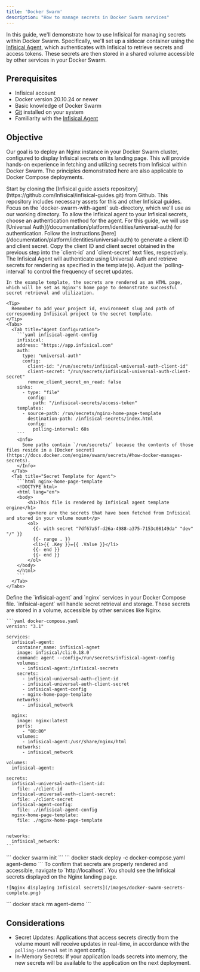 ```yaml
---
title: 'Docker Swarm'
description: "How to manage secrets in Docker Swarm services"
---
```


In this guide, we'll demonstrate how to use Infisical for managing secrets within Docker Swarm. 
Specifically, we'll set up a sidecar container using the [Infisical Agent](/infisical-agent/overview), which authenticates with Infisical to retrieve secrets and access tokens. 
These secrets are then stored in a shared volume accessible by other services in your Docker Swarm.

## Prerequisites
- Infisical account
- Docker version 20.10.24 or newer
- Basic knowledge of Docker Swarm
- [Git](https://git-scm.com/book/en/v2/Getting-Started-Installing-Git) installed on your system
- Familiarity with the [Infisical Agent](/infisical-agent/overview)

## Objective
Our goal is to deploy an Nginx instance in your Docker Swarm cluster, configured to display Infisical secrets on its landing page. This will provide hands-on experience in fetching and utilizing secrets from Infisical within Docker Swarm. The principles demonstrated here are also applicable to Docker Compose deployments.

<Steps>
  <Step title="Cloning the Guide Assets Repository">
    Start by cloning the [Infisical guide assets repository](https://github.com/Infisical/infisical-guides.git) from Github. This repository includes necessary assets for this and other Infisical guides. Focus on the `docker-swarm-with-agent` sub-directory, which we'll use as our working directory.
  </Step>

  <Step title="Setting Up Authentication with Infisical">
    To allow the Infisical agent to your Infisical secrets, choose an authentication method for the agent. For this guide, we will use [Universal Auth](/documentation/platform/identities/universal-auth) for authentication. Follow the instructions [here](/documentation/platform/identities/universal-auth) to generate a client ID and client secret.
  </Step>

  <Step title="Entering Universal Auth Credentials">
    Copy the client ID and client secret obtained in the previous step into the `client-id` and `client-secret` text files, respectively.
  </Step>

  <Step title="Configuring the Infisical Agent">
    The Infisical Agent will authenticate using Universal Auth and retrieve secrets for rendering as specified in the template(s). 
    Adjust the `polling-interval` to control the frequency of secret updates. 

    In the example template, the secrets are rendered as an HTML page, which will be set as Nginx's home page to demonstrate successful secret retrieval and utilization.

    <Tip>
      Remember to add your project id, environment slug and path of corresponding Infisical project to the secret template.
    </Tip>
    <Tabs>
      <Tab title="Agent Configuration">
        ```yaml infisical-agent-config
        infisical:
        address: "https://app.infisical.com"
        auth:
          type: "universal-auth"
          config:
            client-id: "/run/secrets/infisical-universal-auth-client-id"
            client-secret: "/run/secrets/infisical-universal-auth-client-secret"
            remove_client_secret_on_read: false
        sinks:
          - type: "file"
            config:
              path: "/infisical-secrets/access-token"
        templates:
          - source-path: /run/secrets/nginx-home-page-template
            destination-path: /infisical-secrets/index.html
            config:
              polling-interval: 60s
        ```
        <Info>
          Some paths contain `/run/secrets/` because the contents of those files reside in a [Docker secret](https://docs.docker.com/engine/swarm/secrets/#how-docker-manages-secrets).
        </Info>
      </Tab>
      <Tab title="Secret Template for Agent">
        ```html nginx-home-page-template
        <!DOCTYPE html>
        <html lang="en">
        <body>
            <h1>This file is rendered by Infisical agent template engine</h1>
            <p>Here are the secrets that have been fetched from Infisical and stored in your volume mount</p>
            <ol>
              {{- with secret "7df67a5f-d26a-4988-a375-7153c08149da" "dev" "/" }}
              {{- range . }}
              <li>{{ .Key }}={{ .Value }}</li>
              {{- end }}
              {{- end }}
            </ol>
        </body>
        </html>
        ```
      </Tab>
    </Tabs>
  </Step>

  <Step title="Creating the Docker Compose File">
    Define the `infisical-agent` and `nginx` services in your Docker Compose file. `infisical-agent` will handle secret retrieval and storage. These secrets are stored in a volume, accessible by other services like Nginx.

    ```yaml docker-compose.yaml
    version: "3.1"

    services:
      infisical-agent:
        container_name: infisical-agnet
        image: infisical/cli:0.18.0
        command: agent --config=/run/secrets/infisical-agent-config
        volumes:
          - infisical-agent:/infisical-secrets
        secrets:
          - infisical-universal-auth-client-id
          - infisical-universal-auth-client-secret
          - infisical-agent-config
          - nginx-home-page-template
        networks:
          - infisical_network

      nginx:
        image: nginx:latest
        ports:
          - "80:80"
        volumes:
          - infisical-agent:/usr/share/nginx/html
        networks:
          - infisical_network

    volumes:
      infisical-agent: 

    secrets:
      infisical-universal-auth-client-id:
        file: ./client-id
      infisical-universal-auth-client-secret:
        file: ./client-secret
      infisical-agent-config:
        file: ./infisical-agent-config
      nginx-home-page-template:
        file: ./nginx-home-page-template
        

    networks:
      infisical_network:
    ```
  </Step>

  <Step title="Initializing Docker Swarm">
    ```
    docker swarm init
    ```
  </Step>

  <Step title="Deploying the Docker Stack">
    ```
    docker stack deploy -c docker-compose.yaml agent-demo
    ```
  </Step>

  <Step title="Verifying Secret Consumption">
    To confirm that secrets are properly rendered and accessible, navigate to `http://localhost`. You should see the Infisical secrets displayed on the Nginx landing page.

    ![Nginx displaying Infisical secrets](/images/docker-swarm-secrets-complete.png)
  </Step>

  <Step title="Clean up">
    ```
    docker stack rm agent-demo
    ```
  </Step>
</Steps>

## Considerations
- Secret Updates: Applications that access secrets directly from the volume mount will receive updates in real-time, in accordance with the `polling-interval` set in agent config.
- In-Memory Secrets: If your application loads secrets into memory, the new secrets will be available to the application on the next deployment.